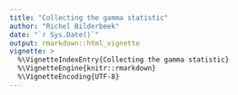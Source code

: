 ```yaml
---
title: "Collecting the gamma statistic"
author: "Richel Bilderbeek"
date: "`r Sys.Date()`"
output: rmarkdown::html_vignette
vignette: >
  %\VignetteIndexEntry{Collecting the gamma statistic}
  %\VignetteEngine{knitr::rmarkdown}
  %\VignetteEncoding{UTF-8}
---
```


